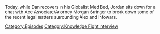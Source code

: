 {{DEFAULTSORT:
    #_EPISODE_0759:Chatting With Morgan Stringer
}}{{Episode
    | title           = Chatting With Morgan Stringer
    | caption         = Listen to this episode on [https://knowledgefight.libsyn.com/759-chatting-with-morgan-stringer Libsyn] [https://open.spotify.com/episode/5esRBizQtsh7S0nrbnYRdN Spotify], Read the [[Transcript/759: Chatting With Morgan Stringer|Unofficial Transcript]], View discussion on [https://reddit.com/zragcl Reddit]
    | episodeNumber   = 759
    | length          = 01:10:38
    | airDate         = December 21, 2022
    | episodeType     = [[:Category:Knowledge Fight Interview|Knowledge Fight Interview]]
    | appearance      = [[Morgan Stringer]]
    | previousEpisode = [[758: December 8, 2003]]
    | nextEpisode     = [[760: December 9-10, 2003]]
}}

{{Stub}}

Today, while Dan recovers in his Globalist Med Bed, Jordan sits down for a chat with Ace Associate/Attorney Morgan Stringer to break down some of the recent legal matters surrounding Alex and Infowars.

[[Category:Episodes]]
[[Category:Knowledge Fight Interview]]
